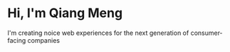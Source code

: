 # Hi, I'm Qiang Meng

I'm creating noice web experiences for 
the next generation of consumer-facing companies
